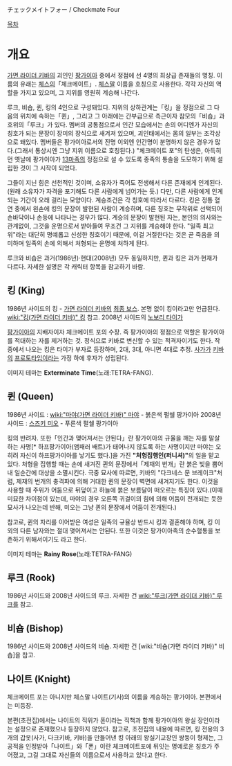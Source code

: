 チェックメイトフォー / Checkmate Four

[[목차]]

= 개요 =
[[가면 라이더 키바]]의 괴인인 [[팡가이아]] 중에서 정점에 선 4명의 최상급 존재들의 명칭. 이름의 유래는 [[체스]]의「체크메이트」. [[체스]]말 이름을 호칭으로 사용한다. 각각 자신의 역할을 가지고 있으며, 그 지위를 영원히 계승해 나간다.

루크, 비숍, 퀸, 킹의 4인으로 구성돼있다. 지위의 상하관계는「킹」을 정점으로 그 다음의 위치에 속하는「퀸」, 그리고 그 아래에는 간부급으로 측근이자 참모의「비숍」과 호위의「루크」가 있다. 멤버의 공통점으로서 인간 모습에서는 손의 어디엔가 자신의 칭호가 되는 문장이 장미의 장식으로 새겨져 있으며, 괴인태에서는 몸의 일부는 조각상으로 돼있다. 멤버들은 팡가이아로서의 진명 이외엔 인간명이 분명하지 않은 경우가 많다.(그래서 통상시엔 그냥 지위 이름으로 호칭된다.) "체크메이트 포"의 탄생은, 아득히 먼 옛날에 팡가이아가 [[13마족]]의 정점으로 설 수 있도록 종족의 통솔을 도모하기 위해 설립한 것이 그 시작이 되었다.

그들이 지닌 힘은 선천적인 것이며, 소유자가 죽어도 전생해서 다른 존재에게 인계된다.(원래 소유자가 자격을 포기해도 다른 사람에게 넘어가는 듯.) 다만, 다른 사람에게 인계되는 기간이 오래 걸리는 모양이다. 계승조건은 각 칭호에 따라서 다르다. 킹은 정통 혈연 중에서 왼손에 킹의 문장이 발현된 사람이 계승하며, 다른 칭호는 무작위로 선택되어 손바닥이나 손등에 나타나는 경우가 많다. 계승의 문장이 발현된 자는, 본인의 의사와는 관계없이, 그것을 운명으로서 받아들여 무조건 그 지위를 계승해야 한다. "일족 최고위"라는 대단히 명예롭고 신성한 칭호이기 때문에, 이걸 거절한다는 것은 곧 죽음을 의미하며 일족의 손에 의해서 처형되는 운명에 처하게 된다.

루크와 비숍은 과거(1986년)·현대(2008년) 모두 동일하지만, 퀸과 킹은 과거·현재가 다르다. 자세한 설명은 각 캐릭터 항목을 참고하기 바람. 

== 킹 (King) ==
1986년 사이드의 킹 - [[가면 라이더 키바]]의 [[최종 보스]]. 본명 없이 킹이라고만 언급된다. [[wiki:"킹(가면 라이더 키바)" 킹]] 참고.
2008년 사이드의 [[노보리 타이가]]

[[팡가이아]]의 지배자이자 체크메이트 포의 수장. 즉 팡가이아의 정점으로 역할은 팡가이아를 적대하는 자를 제거하는 것. 정식으로 키바로 변신할 수 있는 적격자이기도 한다. 작 중에서 나오는 킹은 타이가 부자로 등장하며, 2대, 3대, 아니면 4대로 추정. [[사가]]가 [[키바]]의 [[프로토타입]]이라는 가정 하에 후자가 성립된다.

이미지 테마는 '''Exterminate Time'''(노래:TETRA-FANG).

== 퀸 (Queen) ==
1986년 사이드 : [[wiki:"마야(가면 라이더 키바)" 마야]] - 붉은색 펄쉘 팡가이아
2008년 사이드 : [[스즈키 미오]] - 푸른색 펄쉘 팡가이아

킹의 반려자. 또한「인간과 맺어져서는 안된다」란 팡가이아의 규율을 깨는 자를 말살하는 사명[* 하프팡가이아(앰패러 배트)가 태어나지 않도록 하는 사명이지만 마야는 오히려 자신이 하프팡가이아를 낳기도 했다.]을 가진 '''"처헝집행인(퍼니셔)"'''의 일을 맡고 있다. 처형을 집행할 때는 손에 새겨진 퀸의 문장에서「제재의 번개」란 붉은 빛을 뿜어내 일순간에 대상을 소멸시킨다. 극중 묘사에 따르면, 키바의 "다크네스 문 브레이크"처럼, 제재의 번개의 충격파에 의해 거대한 퀸의 문장이 벽면에 새겨지기도 한다. 이것을 사용할 때 주위가 어둠으로 뒤덮이고 하늘에 붉은 보름달이 떠오르는 특징이 있다.(이때 미묘한 차이점이 있는데, 마야의 경우 오른쪽 귀걸이의 힘에 의해 어둠이 전개되는 듯한 묘사가 나오는데 반해, 미오는 그냥 퀸의 문장에서 어둠이 전개된다.)

참고로, 퀸의 자리를 이어받은 여성은 일족의 규율상 반드시 킹과 결혼해야 하며, 킹 이외의 다른 남자와는 절대 맺어져서는 안된다. 또한 이것은 팡가이아족의 순수혈통을 보존하기 위해서이기도 라고 한다.

이미지 테마는 '''Rainy Rose'''(노래:TETRA-FANG) 

== 루크 (Rook) ==
1986년 사이드와 2008년 사이드의 루크. 자세한 건 [[wiki:"루크(가면 라이더 키바)" 루크]]를 참고.

== 비숍 (Bishop) ==
1986년 사이드와 2008년 사이드의 비숍. 자세한 건 [wiki:"비숍(가면 라이더 키바)" 비숍]을 참고.

== 나이트 (Knight) ==
체크메이트 포는 아니지만 체스말 나이트(기사)의 이름을 계승하는 팡가이아. 본편에서는 미등장.

본편(초전집)에서는 나이트의 직위가 폰이라는 직책과 함께 팡가이아의 왕실 장인이라는 설정으로 존재했으나 등장하지 않았다. 참고로, 초전집의 내용에 따르면, 킹 전용의 3개의 갑옷(사가, 다크키바, 키바)을 만들어낸 킹 아래의 왕실기교장인 쌍둥이 형제는, 그 공적을 인정받아「나이트」와「폰」이란 체크메이트포에 뒤잇는 명예로운 칭호가 주어졌고, 그걸 그대로 자신들의 이름으로서 사용하고 있다고 한다. 
